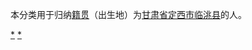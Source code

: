 {{Catnav|頁面分類|各種主題的頁面分類|依中国各省来作的分类|各地中国人|甘肃人|定西人}}
{{Catnav|頁面分類|人物|各國人物|中国人|各地中国人|甘肃人|定西人}}

本分类用于归纳[[籍贯|籍贯]]（出生地）为[[甘肃省|甘肃省]][[定西市|定西市]][[临洮县|临洮县]]的人。

[[Category:定西人|*]]
[[Category:临洮县|*]]